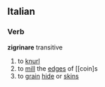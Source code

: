 ==Italian==
===Verb===
'''zigrinare''' transitive
# to [[knurl]]
# to [[mill]] the [[edge]]s of [[coin]s
# to [[grain]] [[hide]] or [[skin]]s
{{it-conj-are|zigrin}}